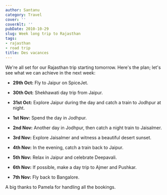 ```yaml
---
author: Santanu
category: Travel
cover: ''
coverAlt: ''
pubDate: 2010-10-29
slug: Week long trip to Rajasthan
tags:
- rajasthan
- road trip
title: Des vacances
---
```


We're all set for our Rajasthan trip starting tomorrow. Here's the plan; let's see what we can achieve in the next week:

-   **29th Oct:** Fly to Jaipur on SpiceJet.

-   **30th Oct:** Shekhawati day trip from Jaipur.

-   **31st Oct:** Explore Jaipur during the day and catch a train to Jodhpur at night.

-   **1st Nov:** Spend the day in Jodhpur.

-   **2nd Nov:** Another day in Jodhpur, then catch a night train to Jaisalmer.

-   **3rd Nov:** Explore Jaisalmer and witness a beautiful desert sunset.

-   **4th Nov:** In the evening, catch a train back to Jaipur.

-   **5th Nov:** Relax in Jaipur and celebrate Deepavali.

-   **6th Nov:** If possible, make a day trip to Ajmer and Pushkar.

-   **7th Nov:** Fly back to Bangalore.

A big thanks to Pamela for handling all the bookings.
